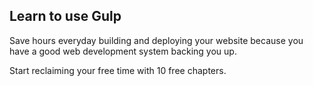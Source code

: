 ## Learn to use Gulp

Save hours everyday building and deploying your website because you have a good web development system backing you up.

Start reclaiming your free time with 10 free chapters.
